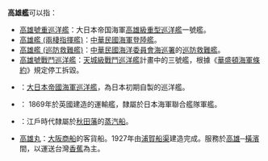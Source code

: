 '''高雄艦'''可以指：

*[[高雄號重巡洋艦|高雄號重巡洋艦]]：大日本帝国海軍[[高雄型重巡洋艦|高雄級]][[重巡洋舰|重型巡洋艦]]一號艦。
*[[高雄艦_(兩棲指揮艦)|高雄艦 (兩棲指揮艦)]]：[[中華民國海軍|中華民國海軍]][[登陸艦|登陸艦]]。
*[[高雄艦_(CG129)|高雄艦 (巡防救難艦)]]：[[中華民國|中華民國]][[海洋委員會海巡署|海洋委員會海巡署]]的[[海巡署3000噸級巡防救難艦|巡防救難艦]]。
*[[天城級巡洋戰艦#同型舰|高雄號戰鬥巡洋艦]]：[[天城級巡洋戰艦|天城級戰鬥巡洋艦]]計畫中的三號艦，根據《[[華盛頓海軍條約|華盛頓海軍條約]]》規定停工拆毀。
*{{Tsl|jp|高雄 (巡洋艦)|高雄號巡洋艦}}：[[大日本帝國海軍|大日本帝國海軍]][[巡洋艦|巡洋艦]]，為日本初期自製的巡洋艦。
*{{Tsl|jp|高雄丸 (日本海軍)}}：	1869年於英國建造的運輸艦，隸屬於日本海軍聯合艦隊軍艦。
*{{Tsl|jp|第二回天|高雄丸（第二回天丸）}}：江戶時代隸屬於[[秋田藩|秋田藩]]的[[蒸汽船|蒸汽船]]。
*[[高雄丸|高雄丸]]：[[商船三井|大阪商船]]的客貨船。1927年由[[浦賀船渠|浦賀船渠]]建造完成。服務於[[高雄|高雄]]─[[橫濱|橫濱]]間，以運送台灣[[香蕉|香蕉]]為主。

{{disambig|Cat=三字消歧義}}